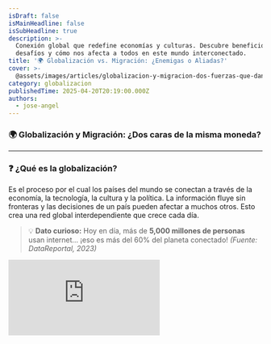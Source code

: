 ```yaml
---
isDraft: false
isMainHeadline: false
isSubHeadline: true
description: >-
  Conexión global que redefine economías y culturas. Descubre beneficios,
  desafíos y cómo nos afecta a todos en este mundo interconectado.
title: '🌍 Globalización vs. Migración: ¿Enemigas o Aliadas?'
cover: >-
  @assets/images/articles/globalizacion-y-migracion-dos-fuerzas-que-dan-forma-al-mundo/cover.png
category: globalizacion
publishedTime: 2025-04-20T20:19:00.000Z
authors:
  - jose-angel
---
```

### 🌍 Globalización y Migración: ¿Dos caras de la misma moneda?

---

### ❓ ¿Qué es la globalización?

Es el proceso por el cual los países del mundo se conectan a través de la economía, la tecnología, la cultura y la política. La información fluye sin fronteras y las decisiones de un país pueden afectar a muchos otros. Esto crea una red global interdependiente que crece cada día.

> 💡 **Dato curioso:** Hoy en día, más de **5,000 millones de personas** usan internet… ¡eso es más del 60% del planeta conectado! *(Fuente: DataReportal, 2023)*

<div className="video-container" style={{ 
  position: 'relative', 
  paddingBottom: '56.25%', 
  height: 0, 
  overflow: 'hidden',
  borderRadius: '12px',
  boxShadow: '0 10px 25px rgba(0,0,0,0.1)',
  margin: '2rem 0'
}}>
  <iframe
    src="https://www.youtube.com/embed/vNpv-5oNEXs"
    style={{ 
      position: 'absolute', 
      top: 0, 
      left: 0, 
      width: '100%', 
      height: '100%',
      border: 'none',
      borderRadius: '12px'
    }}
    frameBorder="0"
    allow="accelerometer; autoplay; clipboard-write; encrypted-media; gyroscope; picture-in-picture"
    allowFullScreen
  />
</div>


<div style={{
  display: 'flex',
  alignItems: 'center',
  gap: '10px',
  marginTop: '-1rem',
  marginBottom: '2rem',
  color: '#666',
  fontSize: '0.9rem'
}}>
  <svg width="20" height="20" viewBox="0 0 24 24" fill="none" xmlns="http://www.w3.org/2000/svg">
    <path d="M12 22C17.5228 22 22 17.5228 22 12C22 6.47715 17.5228 2 12 2C6.47715 2 2 6.47715 2 12C2 17.5228 6.47715 22 12 22Z" stroke="currentColor" strokeWidth="2"/>
    <path d="M12 6V12L16 14" stroke="currentColor" strokeWidth="2" strokeLinecap="round"/>
  </svg>
  <span>Duración: 7:17 min</span>
</div>

---

### ![](@assets/images/articles/globalizacion-y-migracion-dos-fuerzas-que-dan-forma-al-mundo/testv2.png)

### ❓ ¿Y la migración?

Es el movimiento de personas de un lugar a otro por trabajo, estudio, seguridad o mejores condiciones de vida. Puede ser interna (dentro del mismo país) o internacional. Es una respuesta humana a oportunidades y necesidades.

> 🧳 **Dato curioso:** Hay más de **281 millones de migrantes internacionales** en el mundo. ¡Serían el 5to país más poblado! *(Fuente: ONU, 2022)*

---

![](@assets/images/articles/globalizacion-y-migracion-dos-fuerzas-que-dan-forma-al-mundo/ChatGPT%20Image%2021%20abr%202025,%2020_25_07.png)

### ❓ ¿Qué las une?

La globalización ha facilitado que la gente migre: vuelos baratos, redes sociales, empleos internacionales… todo suma. Además, los medios muestran estilos de vida que inspiran a muchos a buscar nuevas oportunidades. La migración se vuelve parte del flujo global de personas, ideas y culturas.

> 🌐 Empresas globales como Google o Amazon emplean a personas de **más de 100 países**. *(Fuente: Informes corporativos de diversidad, 2023)*

---

![](@assets/images/articles/globalizacion-y-migracion-dos-fuerzas-que-dan-forma-al-mundo/ChatGPT%20Image%2021%20abr%202025,%2020_21_10.png)

### ❓ ¿Quién gana con esto?

Ambas partes. Los países receptores ganan diversidad y fuerza laboral calificada. Los migrantes acceden a mejores condiciones, empleo y estabilidad. Las economías también se benefician de las remesas enviadas a los países de origen.

> 📈 En EE.UU., los migrantes contribuyen con **más de $2 billones** al PIB cada año. *(Fuente: Center for American Progress, 2022)*

Además, en 2022 se enviaron más de **$630 mil millones** en remesas a países en desarrollo. *(Fuente: Banco Mundial, 2022)*

---

![](@assets/images/articles/globalizacion-y-migracion-dos-fuerzas-que-dan-forma-al-mundo/ChatGPT%20Image%2021%20abr%202025,%2021_02_28.png)

### ❓ ¿Y los retos?

Sí, existen desafíos como la discriminación, el choque cultural o la presión sobre los servicios públicos. La planificación es clave para integrar a los migrantes de forma justa y efectiva. También surgen tensiones políticas sobre derechos y fronteras.

> ⚠️ **Dato real:** En 2023, más de **110 millones** de personas fueron desplazadas por conflictos o desastres climáticos. *(Fuente: ACNUR, 2023)*

La empatía y el entendimiento son esenciales para una convivencia pacífica.

---

### 🌟 Reflexión final:

La globalización y la migración están conectadas como el viento y las olas: una impulsa a la otra. Aceptar la diversidad y entender los movimientos humanos es esencial hoy. En esta travesía, todos somos pasajeros del mismo barco.